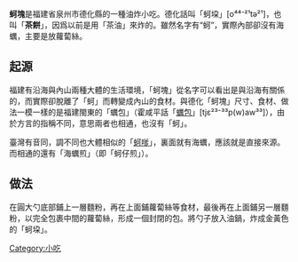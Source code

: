 {{unreferenced|time=2015-01-14T23:51:09+00:00}}
'''蚵塊'''是福建省泉州市德化縣的一種油炸小吃。德化話叫「蚵垜」[o⁴⁴⁻²¹tə²¹]，也叫「'''茶餅'''」，因爲以前是用「茶油」來炸的。雖然名字有“蚵”，實際內部卻沒有海蠣，主要是放蘿蔔絲。
== 起源 ==
福建有沿海與內山兩種大體的生活環境，「蚵塊」從名字可以看出是與沿海有關係的，而實際卻脫離了「蚵」而轉變成內山的食材。與德化「蚵塊」尺寸、食材、做法一模一樣的是福建閩東的「蠣包」（霍咸平話「[[蠣包|蠣包]]」[tjɛ²³⁻³³p(w)aw³³]），由於方言的指稱不同，意思兩者也相通，也沒有「蚵」。

臺灣有音同，調不同也大體相似的「[[蚵嗲|蚵嗲]]」，裏面就有海蠣，應該就是直接來源。而相通的還有「海蠣煎」（即「蚵仔煎」）。
== 做法 ==
在圓大勺底部鋪上一層麵粉，再在上面鋪蘿蔔絲等食材，最後再在上面鋪另一層麵粉，以完全包裹中間的蘿蔔絲，形成一個封閉的包。將勺子放入油鍋，炸成金黃色的「蚵垜」。

[[Category:小吃|Category:小吃]]